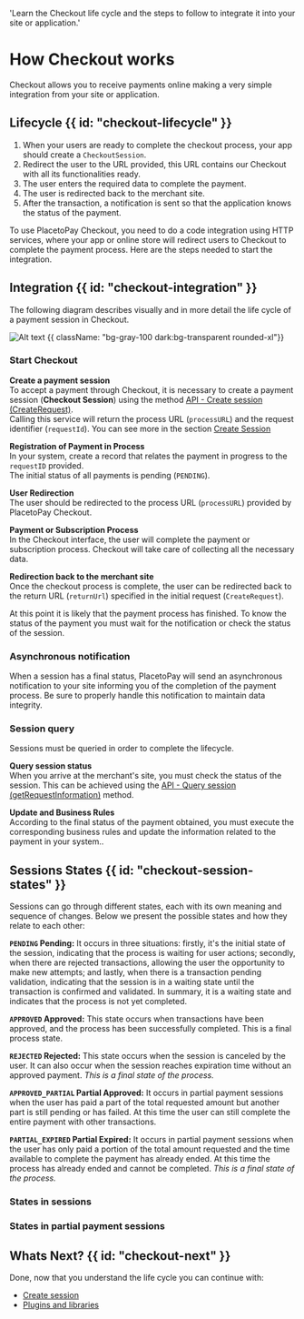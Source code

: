 
  'Learn the Checkout life cycle and the steps to follow to integrate it into your site or application.'

# How Checkout works

Checkout allows you to receive payments online making a very simple integration from your site or application.

## Lifecycle {{ id: "checkout-lifecycle" }}

1. When your users are ready to complete the checkout process, your app should create a `CheckoutSession`.
2. Redirect the user to the URL provided, this URL contains our Checkout with all its functionalities ready.
3. The user enters the required data to complete the payment.
4. The user is redirected back to the merchant site.
5. After the transaction, a notification is sent so that the application knows the status of the payment.

To use PlacetoPay Checkout, you need to do a code integration using HTTP services, where your app or online store will redirect users to Checkout to complete the payment process. Here are the steps needed to start the integration.

## Integration {{ id: "checkout-integration" }}

The following diagram describes visually and in more detail the life cycle of a payment session in Checkout.

![Alt text](/Checkout_flow_v2_2x.webp 'title') {{ className: "bg-gray-100 dark:bg-transparent rounded-xl"}}

### Start Checkout

**Create a payment session**  
To accept a payment through Checkout, it is necessary to create a payment session (**Checkout Session**) using the method [API - Create session (CreateRequest)](/en/checkout/api/reference/session#crear-una-sesion).  
Calling this service will return the process URL (`processURL`) and the request identifier (`requestId`).
You can see more in the section [Create Session](/en/checkout/api/reference/session#crear-una-sesion)

**Registration of Payment in Process**  
In your system, create a record that relates the payment in progress to the `requestID` provided.  
The initial status of all payments is pending (`PENDING`).

**User Redirection**  
The user should be redirected to the process URL (`processURL`) provided by PlacetoPay Checkout.

**Payment or Subscription Process**  
In the Checkout interface, the user will complete the payment or subscription process. Checkout will take care of collecting all the necessary data.

**Redirection back to the merchant site**  
Once the checkout process is complete, the user can be redirected back to the return URL (`returnUrl`) specified in the initial request (`CreateRequest`).

At this point it is likely that the payment process has finished. To know the status of the payment you must wait for the notification or check the status of the session.

### Asynchronous notification

When a session has a final status, PlacetoPay will send an asynchronous notification to your site informing you of the completion of the payment process. Be sure to properly handle this notification to maintain data integrity.

### Session query

Sessions must be queried in order to complete the lifecycle.

**Query session status**  
When you arrive at the merchant's site, you must check the status of the session. 
This can be achieved using the [API - Query session (getRequestInformation)](/en/checkout/api/reference/session#consultar-una-sesion) method.

**Update and Business Rules**  
According to the final status of the payment obtained, you must execute the corresponding business rules and update the information related to the payment in your system..

## Sessions States {{ id: "checkout-session-states" }}

Sessions can go through different states, each with its own meaning and sequence of changes. Below we present the possible states and how they relate to each other:

**`PENDING` Pending:**
It occurs in three situations: firstly, it's the initial state of the session, indicating that the process is waiting for user actions;
secondly, when there are rejected transactions, allowing the user the opportunity to make new attempts;
and lastly, when there is a transaction pending validation, indicating that the session is in a waiting state until the transaction is confirmed and validated.
In summary, it is a waiting state and indicates that the process is not yet completed.

**`APPROVED` Approved:**
This state occurs when transactions have been approved, and the process has been successfully completed. This is a final process state.

**`REJECTED` Rejected:**
This state occurs when the session is canceled by the user. It can also occur when the session reaches expiration time without an approved payment. _This is a final state of the process._

**`APPROVED_PARTIAL` Partial Approved:**
It occurs in partial payment sessions when the user has paid a part of the total requested amount but another part is still pending or has failed.
At this time the user can still complete the entire payment with other transactions.

**`PARTIAL_EXPIRED` Partial Expired:**
It occurs in partial payment sessions when the user has only paid a portion of the total amount requested and the time available to complete the payment has already ended.
At this time the process has already ended and cannot be completed. _This is a final state of the process._

### States in sessions
<SessionStates></SessionStates>

### States in partial payment sessions
<PartialSessionStates></PartialSessionStates>

## Whats Next? {{ id: "checkout-next" }}

Done, now that you understand the life cycle you can continue with:

- [Create session](/en/checkout/create-session)
- [Plugins and libraries](/en/checkout/plugins)
